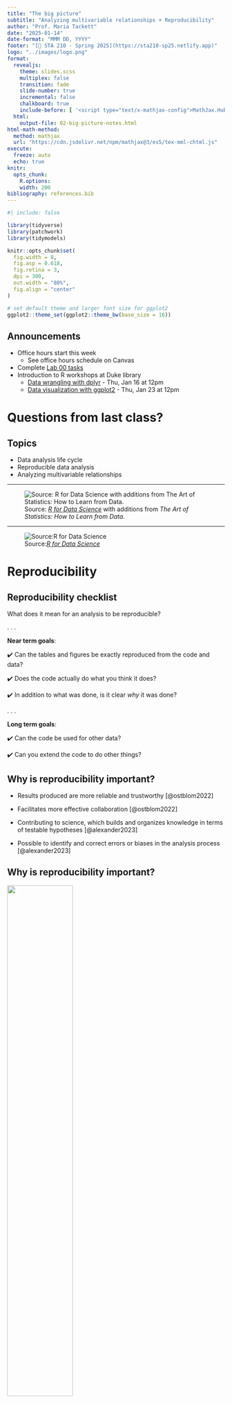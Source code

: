 ```yaml
---
title: "The big picture"
subtitle: "Analyzing multivariable relationships + Reproducibility"
author: "Prof. Maria Tackett"
date: "2025-01-14"
date-format: "MMM DD, YYYY"
footer: "[🔗 STA 210 - Spring 2025](https://sta210-sp25.netlify.app)"
logo: "../images/logo.png"
format: 
  revealjs: 
    theme: slides.scss
    multiplex: false
    transition: fade
    slide-number: true
    incremental: false 
    chalkboard: true
    include-before: [ '<script type="text/x-mathjax-config">MathJax.Hub.Config({tex2jax: {enableAssistiveMml: false}});</script>']
  html: 
    output-file: 02-big-picture-notes.html
html-math-method:
  method: mathjax
  url: "https://cdn.jsdelivr.net/npm/mathjax@3/es5/tex-mml-chtml.js"
execute:
  freeze: auto
  echo: true
knitr:
  opts_chunk: 
    R.options:      
    width: 200
bibliography: references.bib
---
```


```r
#| include: false

library(tidyverse)
library(patchwork)
library(tidymodels)

knitr::opts_chunk$set(
  fig.width = 8,
  fig.asp = 0.618,
  fig.retina = 3,
  dpi = 300,
  out.width = "80%",
  fig.align = "center"
)

# set default theme and larger font size for ggplot2
ggplot2::theme_set(ggplot2::theme_bw(base_size = 16))


```

## Announcements

-   Office hours start this week
    -   See office hours schedule on Canvas
-   Complete [Lab 00 tasks](../labs/lab-00.html)
-   Introduction to R workshops at Duke library
    -   [Data wrangling with dplyr](https://duke.libcal.com/event/13664829) - Thu, Jan 16 at 12pm
    -   [Data visualization with ggplot2](https://duke.libcal.com/event/13660125) - Thu, Jan 23 at 12pm

# Questions from last class?

## Topics

-   Data analysis life cycle
-   Reproducible data analysis
-   Analyzing multivariable relationships

------------------------------------------------------------------------

![Source: [*R for Data Science*](https://r4ds.hadley.nz/) with additions from *The Art of Statistics: How to Learn from Data*.](images/02/data-analysis-life-cycle.png)

------------------------------------------------------------------------

![Source:[*R for Data Science*](https://r4ds.hadley.nz/)](images/02/whole-game.png)

# Reproducibility

## Reproducibility checklist

::: question
What does it mean for an analysis to be reproducible?
:::

. . .

**Near term goals**:

✔️ Can the tables and figures be exactly reproduced from the code and data?

✔️ Does the code actually do what you think it does?

✔️ In addition to what was done, is it clear *why* it was done?

. . .

**Long term goals**:

✔️ Can the code be used for other data?

✔️ Can you extend the code to do other things?

## Why is reproducibility important?

-   Results produced are more reliable and trustworthy [@ostblom2022]

-   Facilitates more effective collaboration [@ostblom2022]

-   Contributing to science, which builds and organizes knowledge in terms of testable hypotheses [@alexander2023]

-   Possible to identify and correct errors or biases in the analysis process [@alexander2023]

## Why is reproducibility important? {.midi}

![](images/02/jama-retraction.png){fig-align="center" width="55%"}

<div>

-   Originally reported "the intervention, compared with usual care, resulted in a fewer number of mean COPD-related hospitalizations and emergency department visits at 6 months per participant."

-   There were actually **more** COPD-related hospitalizations and emergency department visits in the intervention group compared to the control group

-   Mixed up the intervention vs. control group using "0/1" coding

</div>

:::: aside
::: small
<https://jamanetwork.com/journals/jama/fullarticle/2752474>
:::
::::

## Toolkit

-   **Scriptability** $\rightarrow$ R

-   **Literate programming** (code, narrative, output in one place) $\rightarrow$ Quarto

-   **Version control** $\rightarrow$ Git / GitHub

## R and RStudio

-   R is a statistical programming language

-   RStudio is a convenient interface for R (an integrated development environment, IDE)

![Source: [Statistical Inference via Data Science](https://moderndive.com/1-getting-started.html)](images/02/r_vs_rstudio_1.png){fig-align="center"}

------------------------------------------------------------------------

## RStudio IDE

![](images/02/rstudio-panes.png){fig-align="center"}

------------------------------------------------------------------------

## Quarto

-   Fully reproducible reports -- the analysis is run from the beginning each time you render

-   Code goes in chunks and narrative goes outside of chunks

-   Visual editor to make document editing experience similar to a word processor (Google docs, Word, Pages, etc.)

## Quarto

![](images/02/quarto.png){fig-align="center"}

## How will we use Quarto?

-   Every application exercise and assignment is written in a Quarto document

-   You'll have a template Quarto document to start with

-   The amount of scaffolding in the template will decrease over the semester

# Version control with git and GitHub

## What is versioning?

<br>

![](images/02/lego-steps.png){fig-align="center"}

------------------------------------------------------------------------

## What is versioning?

with human readable messages

![](images/02/lego-steps-commit-messages.png){fig-align="center"}

------------------------------------------------------------------------

## Why do we need version control?

::::: columns
::: {.column width="50%"}
![](images/02/phd_comics_vc.gif){fig-align="center"}
:::

::: {.column width="50%"}
Provides a clear record of how the analysis methods evolved. This makes analysis auditable and thus more trustworthy and reliable. [@ostblom2022]
:::
:::::

## git and GitHub

![](images/02/git-github.png){fig-align="center"}

-   **git** is a version control system -- like "Track Changes" features from Microsoft Word.
-   **GitHub** is the home for your git-based projects on the internet (like DropBox but much better).
-   There are a lot of git commands and very few people know them all. 99% of the time you will use git to add, commit, push, and pull.

# Multivariable relationships

## Education and life expectancy

```r
#| echo: false
library(readxl)

life_exp <- read_excel("data/life-expectancy-data.xlsx") |> 
  rename(life_exp = `Life_expectancy_at_birth`, 
         income_inequality = `Income_inequality_Gini_coefficient`) |>
  mutate(education = if_else(Education_Index > median(Education_Index), "High", "Low"), 
         education = factor(education, levels = c("Low", "High")))
```

The data set comes from @zarulli2021 who analyze the effects of a country's healthcare expenditures and other factors on the country's life expectancy. The data are originally from the [Human Development Database](http://hdr.undp.org/en/data) and [World Health Organization](https://apps.who.int/nha/database/).

There are `r nrow(life_exp)` countries (observations) in the data set.

::: aside
[Click here](https://journals.plos.org/plosone/article?id=10.1371/journal.pone.0253450) for the original research paper.
:::

------------------------------------------------------------------------

## Variable definitions

::: incremental
-   `life_exp`: *The average number of years that a newborn could expect to live, if he or she were to pass through life exposed to the sex- and age-specific death rates prevailing at the time of his or her birth, for a specific year, in a given country, territory, or geographic area.* ( from the [World Health Organization](https://www.who.int/data/gho/indicator-metadata-registry/imr-details/65#:~:text=Definition%3A,%2C%20territory%2C%20or%20geographic%20area.))

-   `income_inequality`: *Measure of the deviation of the distribution of income among individuals or households within a country from a perfectly equal distribution. A value of 0 represents absolute equality, a value of 100 absolute inequality (Gini coefficient).*
:::

## Variable definitions

-   `education`: Indicator of whether a country's education index is above (`High`) or below (`Low`) the median index for the `r nrow(life_exp)` countries in the data set.
    -   Education index: *Average of mean years of schooling (of adults) and expected years of school (of children), both expressed as an index obtained by scaling wit the corresponding maxima.*

## Terminology

-   `life_exp` is the **response variable**
    -   variable whose variation we want to understand / variable we wish to predict
    -   also known as *outcome* or *dependent* variable

. . .

-   `income_inequality`, `education` are the **predictor variables**
    -   variables used to account for variation in the response
    -   also known as *explanatory*, *independent*, or *input* variables

## Univariate exploratory data analysis

```r
#| echo: false
p1 <- ggplot(data = life_exp, aes(x = life_exp))  + 
  geom_histogram(fill = "steelblue", color = "black") + 
  labs(x = "Life expectancy (in years)", 
       y = "Count")

p2 <- ggplot(data = life_exp, aes(x = income_inequality))  + 
  geom_histogram(fill = "steelblue", color = "black") + 
  labs(x = "Income inequality", 
       y = "Count") 

p3 <- ggplot(data = life_exp, aes(x = education))  + 
  geom_bar(fill = "steelblue", color = "black") + 
  labs(x = "Education index", 
       y = "Count")

p1 + (p2 / p3)
```

## Bivariate exploratory data analysis

```r
#| echo: false
p1 <- ggplot(data = life_exp, aes(x = income_inequality, y = life_exp)) + 
  geom_point(alpha = 0.5) +
  geom_smooth(method = "lm", se = FALSE, color = "steelblue") +
  labs(x = "Income inequality", 
      y  = "Life expectancy (in years)")

p2 <- ggplot(data = life_exp, aes(x = education, y = life_exp)) + 
  geom_boxplot(fill = "steelblue", color = "black") +
  labs(x = "Education index", 
      y  = "Life expectancy (in years)")
  
p1 + p2
```

## Function between response and predictors

::: goal
$$\text{life_exp} = f(\text{income_inequality}, \text{education}) + \epsilon$$
:::

-   **Goal**: Determine $f$
-   How do we determine $f$?
    -   Make an assumption about the functional form $f$ (parametric model)
    -   Use the data to fit a model based on that form

## Determine $f$

1)  Choose the functional form of $f$, i.e., **choose the appropriate model given the response variable**

-   Suppose $f$ takes the form of a linear model\
    $$y = f(\mathbf{X}) = \beta_0 + \beta_1 x_1 + \dots + \beta_p x_p + \epsilon$$

. . .

2.  Use the data to fit (or train) the model, i.e, **compute estimates of the model parameters**, denoted $\hat{\beta}_0, \hat{\beta}_1, \ldots, \hat{\beta}_p$

## `life_exp` vs. `income_inequality`

```r
ggplot(data = life_exp, aes(x = income_inequality, y = life_exp)) + 
  geom_point(alpha = 0.5) +
  geom_smooth(method = "lm", se = FALSE, color = "steelblue") +
  labs(x = "Income inequality", 
      y  = "Life expectancy (in years))", 
      title = "Life expectancy vs. income inequality")
```

$$\widehat{\text{life_exp}} = \hat{\beta}_0 + \hat{\beta}_1 ~\text{income_inequality}$$

------------------------------------------------------------------------

## `life_exp` vs. `income_inequality` + `education` {.midi}

```r
model1 <- lm(life_exp ~ income_inequality + education, data = life_exp)
model1 <- tidy(model1)
```

```r
ggplot(data = life_exp, aes(x = income_inequality, y = life_exp, color = education, shape = education)) + 
  geom_point(alpha = 0.8, size = 2) +
  geom_abline(slope = model1$estimate[2], intercept = model1$estimate[1], color = "#440154FF", size = 1.5) +
  geom_abline(slope = model1$estimate[2], intercept = model1$estimate[1] + model1$estimate[3], color = "#29AF7FFF", size = 1.5) +
  labs(x = "Income inequality", 
      y  = "Life expectancy (in years)",
      color = "Education", 
      shape = "Education",
      title = "Life expectancy vs. income inequality", 
      subtitle = "by education") + 
  scale_color_manual(values=c("#440154FF", "#29AF7FFF"))
```

$$\widehat{\text{life_exp}} = \hat{\beta}_0 + \hat{\beta}_1 ~\text{income_inequality} + \hat{\beta}_2 ~\text{education}$$

## Statistical model vs. regression equation {.midi}

**Statistical model (also known as the data-generating model)**

::: equation
$${\small \text{life_exp} = \beta_0 + \beta_1 ~\text{income_inequality} + \beta_2 ~\text{education} + \epsilon}$$
:::

Models the process for generating values of the response in the population (function + error), i.e., the [population-level]{.underline} model.

<br>

. . .

**Regression equation (also known as the fitted model)**

Estimate of the function using the sample data

::: equation
$${\small \widehat{\text{life_exp}} = \hat{\beta}_0 + \hat{\beta}_1 ~\text{income_inequality} + \hat{\beta}_2 ~\text{education}}$$
:::

## `life_exp` vs. `income_inequality` + `education` (with interaction) {.midi}

```r
#| echo: false

ggplot(data = life_exp, aes(x = income_inequality, y = life_exp, color = education, shape = education)) + 
  geom_point(alpha = 0.8, size = 2) +
  geom_smooth(method = "lm", se = FALSE, size = 1.5) +
  labs(x = "Income inequality", 
      y  = "Life expectancy (in years)",
      color = "Education", 
      shape = "Education",
      title = "Life expectancy vs. income inequality", 
      subtitle = "by education (with interaction)") + 
  scale_color_manual(values=c("#440154FF", "#29AF7FFF"))

```

$${\small \widehat{\text{life_exp}} = \hat{\beta}_0 + \hat{\beta}_1 ~\text{income_inequality} + \hat{\beta}_2 ~\text{education} + \hat{\beta}_3 ~ \text{income_inequality} \times \text{education}}$$

## Why fit a model?

-   **Prediction:** Expected value of the response variable for given values of the predictor variables

-   **Inference:** Conclusion about the relationship between the response and predictor variables

. . .

::: question
-   What is an example of a **prediction** question that can be answered using the model of `life_exp` vs. `income_inequality` and `education`?

-   What is an example of an **inference** question that can be answered using the model of `life_exp` vs.`income_inequality` and `education`?
:::

# Application exercise

::: appex
📋 [sta210-sp25.netlify.app/ae/ae-02-life-expectancy](../ae/ae-02-life-expectancy.html)
:::

## Recap {.midi}

-   **Reproducibility**

    -   It is best practice conduct all data analysis in a reproducible way

    -   We will implement a reproducible workflow using R, Quarto, and git/GitHub

<!-- -->

-   **Multivariable relationships**

    -   We can use exploratory data analysis to describe the relationship between two variables

    -   We make an assumption about the relationship between variables when doing linear regression

    -   The two main objectives for fitting a linear regression model are (1) prediction and (2) inference

## For next time

-   Complete [Lec 03 - Simple linear regression prepare](../prepare/prepare-lec03.html)

-   Bring fully-charged laptop or device with keyboard for in-class application exercise (AE)

## References
